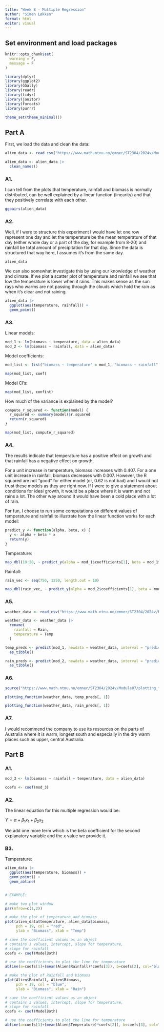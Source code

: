 ```yaml
---
title: "Week 8 - Multiple Regression"
author: "Simen Løkken"
format: html
editor: visual
---
```


## Set environment and load packages

```r

knitr::opts_chunk$set(
  warning = F,
  message = F
)
```

```r

library(dplyr)
library(ggplot2)
library(GGally)
library(readr)
library(tidyr)
library(janitor)
library(forcats)
library(purrr)

theme_set(theme_minimal())
```

## Part A

First, we load the data and clean the data:

```r

alien_data <- read_csv("https://www.math.ntnu.no/emner/ST2304/2024v/Module07/Alien101LabData.csv")

alien_data <- alien_data |> 
  clean_names()
```

### A1.

I can tell from the plots that temperature, rainfall and biomass is normally distributed, can be well explained by a linear function (linearity) and that they positively correlate with each other.

```r

ggpairs(alien_data)
```

### A2.

Well, if I were to structure this experiment I would have let one row represent one day and let the temperature be the mean temperature of that day (either whole day or a part of the day, for example from 8-20) and rainfall be total amount of precipitation for that day. Since the data is structured that way here, I assumes it's from the same day.

```r

alien_data
```

We can also somewhat investigate this by using our knowledge of weather and climate. If we plot a scatter plot of temperature and rainfall we see that low the temperature is lower when it rains. This makes sense as the sun rays who warms are not passing through the clouds which hold the rain as when it's clear and not raining.

```r

alien_data |> 
  ggplot(aes(temperature, rainfall)) +
  geom_point()
```

### A3.

Linear models:

```r

mod_1 <- lm(biomass ~ temperature, data = alien_data)
mod_2 <- lm(biomass ~ rainfall, data = alien_data)
```

Model coefficients:

```r

mod_list <- list("biomass ~ temperature" = mod_1, "biomass ~ rainfall" = mod_2)

map(mod_list, coef)
```

Model CI's:

```r

map(mod_list, confint)
```

How much of the variance is explained by the model?

```r

compute_r_squared <- function(model) {
  r_squared <- summary(model)$r.squared
  return(r_squared)
}

map(mod_list, compute_r_squared)
```

### A4.

The results indicate that temperature has a positive effect on growth and that rainfall has a negative effect on growth.

For a unit increase in temperature, biomass increases with 0.407. For a one unit increase in rainfall, biomass decreases with 0.007. However, the R squared are not "good" for either model (or, 0.62 is not bad) and I would not trust these models as they are right now. If I were to give a statement about conditions for ideal growth, it would be a place where it is warm and not rains a lot. The other way around it would have been a cold place with a lot of rain.

For fun, I choose to run some computations on different values of temperature and rainfall to illustrate how the linear function works for each model:

```r

predict_y <- function(alpha, beta, x) {
  y <- alpha + beta * x
  return(y)
}
```

Temperature:

```r

map_dbl(10:20, ~ predict_y(alpha = mod_1$coefficients[1], beta = mod_1$coefficients[2], .x))
```

Rainfall:

```r

rain_vec <- seq(750, 1250, length.out = 10)

map_dbl(rain_vec, ~ predict_y(alpha = mod_2$coefficients[1], beta = mod_2$coefficients[2], .x))
```

### A5.

```r

weather_data <- read_csv("https://www.math.ntnu.no/emner/ST2304/2024v/Module07/AustraliaEnvironmentalData.csv")

weather_data <- weather_data |> 
  rename(
    rainfall = Rain,
    temperature = Temp
  )
```

```r

temp_preds <- predict(mod_1, newdata = weather_data, interval = "prediction") |> 
  as_tibble()

rain_preds <- predict(mod_2, newdata = weather_data, interval = "prediction") |> 
  as_tibble()
```

### A6.

```r

source("https://www.math.ntnu.no/emner/ST2304/2024v/Module07/plotting_function.R")

plotting_function(weather_data, temp_preds[, 1])
```

```r

plotting_function(weather_data, rain_preds[, 1])
```

### A7.

I would recommend the company to use its resources on the parts of Australia where it is warm, longest south and especially in the dry warm places such as upper, central Australia.

## Part B

### A1.

```r

mod_3 <- lm(biomass ~ rainfall + temperature, data = alien_data)

coefs <- coef(mod_3)
```

### A2.

The linear equation for this multiple regression would be:

$Y = \alpha + \beta_1x_1 + \beta_2x_2$

We add one more term which is the beta coefficient for the second explanatory variable and the x value we provide it.

### B3.

Temperature:

```r

alien_data |> 
  ggplot(aes(temperature, biomass)) +
  geom_point() +
  geom_abline(
    
```


```r

# EXAMPLE:

# make two plot window
par(mfrow=c(1,2))

# make the plot of temperature and biomass
plot(alien_data$temperature, alien_data$biomass,
     pch = 19, col = "red",
     ylab = "Biomass", xlab = "Temp")

# save the coefficient values as an object
# contains 3 values, intercept, slope for temperature,
# slope for rainfall
coefs <- coef(ModelBoth)

# use the coefficients to plot the line for temperature
abline(a=coefs[1]+(mean(Alien$Rainfall)*coefs[3]), b=coefs[2], col="black")

# make the plot of Rainfall and biomass
plot(Alien$Rainfall, Alien$Biomass,
     pch = 19, col = "blue",
     ylab = "Biomass", xlab = "Rain")

# save the coefficient values as an object
# contains 3 values, intercept, slope for temperature,
# slope for rainfall
coefs <- coef(ModelBoth)

# use the coefficients to plot the line for temperature
abline(a=coefs[1]+(mean(Alien$Temperature)*coefs[2]), b=coefs[3], col="black")
```

